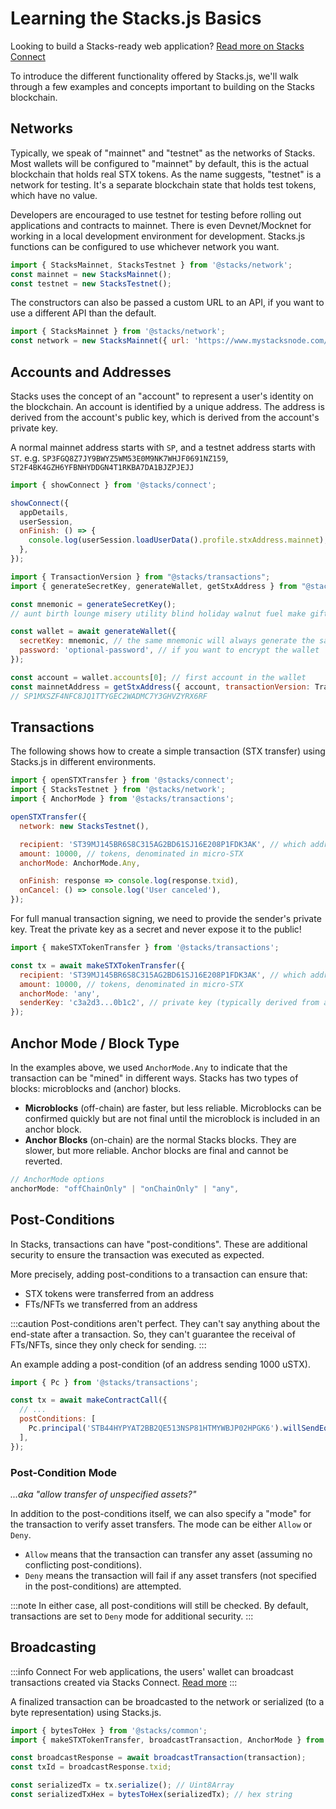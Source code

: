 
# Learning the Stacks.js Basics

<p class="p-3 rounded-lg bg-neutral-100 text-neutral-500 dark:bg-neutral-800 dark:text-neutral-400">Looking to build a Stacks-ready web application? <a class="text-neutral-600 hover:text-neutral-700 dark:text-neutral-300 dark:hover:text-neutral-200" href="/stacks.js/connect">Read more on Stacks Connect</a></p>

<div class="mb-16"></div>

To introduce the different functionality offered by Stacks.js, we'll walk through a few examples and concepts important to building on the Stacks blockchain.

## Networks

Typically, we speak of "mainnet" and "testnet" as the networks of Stacks. Most wallets will be configured to "mainnet" by default, this is the actual blockchain that holds real STX tokens.
As the name suggests, "testnet" is a network for testing.
It's a separate blockchain state that holds test tokens, which have no value.

Developers are encouraged to use testnet for testing before rolling out applications and contracts to mainnet.
There is even Devnet/Mocknet for working in a local development environment for development.
Stacks.js functions can be configured to use whichever network you want.

```js
import { StacksMainnet, StacksTestnet } from '@stacks/network';
const mainnet = new StacksMainnet();
const testnet = new StacksTestnet();
```

The constructors can also be passed a custom URL to an API, if you want to use a different API than the default.

```js
import { StacksMainnet } from '@stacks/network';
const network = new StacksMainnet({ url: 'https://www.mystacksnode.com/' });
```

## Accounts and Addresses

Stacks uses the concept of an "account" to represent a user's identity on the blockchain. An account is identified by a unique address. The address is derived from the account's public key, which is derived from the account's private key.

A normal mainnet address starts with `SP`, and a testnet address starts with `ST`.
e.g. `SP3FGQ8Z7JY9BWYZ5WM53E0M9NK7WHJF0691NZ159`, `ST2F4BK4GZH6YFBNHYDDGN4T1RKBA7DA1BJZPJEJJ`

<Tabs><TabItem value="connect" label="Using Connect">

```js
import { showConnect } from '@stacks/connect';

showConnect({
  appDetails,
  userSession,
  onFinish: () => {
    console.log(userSession.loadUserData().profile.stxAddress.mainnet);
  },
});
```
</TabItem><TabItem value="private" label="Using a mnemonic">

```js
import { TransactionVersion } from "@stacks/transactions";
import { generateSecretKey, generateWallet, getStxAddress } from "@stacks/wallet-sdk";

const mnemonic = generateSecretKey();
// aunt birth lounge misery utility blind holiday walnut fuel make gift parent gap picnic exact various express sphere family nerve oil drill engage youth

const wallet = await generateWallet({
  secretKey: mnemonic, // the same mnemonic will always generate the same wallet accounts
  password: 'optional-password', // if you want to encrypt the wallet
});

const account = wallet.accounts[0]; // first account in the wallet
const mainnetAddress = getStxAddress({ account, transactionVersion: TransactionVersion.Mainnet });
// SP1MXSZF4NFC8JQ1TTYGEC2WADMC7Y3GHVZYRX6RF
```
</TabItem></Tabs>

## Transactions

The following shows how to create a simple transaction (STX transfer) using Stacks.js in different environments.

<Tabs><TabItem value="connect" label="Using Connect">

```js
import { openSTXTransfer } from '@stacks/connect';
import { StacksTestnet } from '@stacks/network';
import { AnchorMode } from '@stacks/transactions';

openSTXTransfer({
  network: new StacksTestnet(),

  recipient: 'ST39MJ145BR6S8C315AG2BD61SJ16E208P1FDK3AK', // which address we are sending to
  amount: 10000, // tokens, denominated in micro-STX
  anchorMode: AnchorMode.Any,

  onFinish: response => console.log(response.txid),
  onCancel: () => console.log('User canceled'),
});
```

</TabItem><TabItem value="private" label="Using a private key">
For full manual transaction signing, we need to provide the sender's private key.
Treat the private key as a secret and never expose it to the public!

```js
import { makeSTXTokenTransfer } from '@stacks/transactions';

const tx = await makeSTXTokenTransfer({
  recipient: 'ST39MJ145BR6S8C315AG2BD61SJ16E208P1FDK3AK', // which address we are sending to
  amount: 10000, // tokens, denominated in micro-STX
  anchorMode: 'any',
  senderKey: 'c3a2d3...0b1c2', // private key (typically derived from a mnemonic)
});
```
</TabItem></Tabs>

## Anchor Mode / Block Type

In the examples above, we used `AnchorMode.Any` to indicate that the transaction can be "mined" in different ways.
Stacks has two types of blocks: microblocks and (anchor) blocks.

- **Microblocks** (off-chain) are faster, but less reliable. Microblocks can be confirmed quickly but are not final until the microblock is included in an anchor block.
- **Anchor Blocks** (on-chain) are the normal Stacks blocks. They are slower, but more reliable. Anchor blocks are final and cannot be reverted.

```js
// AnchorMode options
anchorMode: "offChainOnly" | "onChainOnly" | "any",
```

## Post-Conditions

In Stacks, transactions can have "post-conditions".
These are additional security to ensure the transaction was executed as expected.

More precisely, adding post-conditions to a transaction can ensure that:

- STX tokens were transferred from an address
- FTs/NFTs we transferred from an address

:::caution
Post-conditions aren't perfect. They can't say anything about the end-state after a transaction. So, they can't guarantee the receival of FTs/NFTs, since they only check for sending.
:::

An example adding a post-condition (of an address sending 1000 uSTX).

```js
import { Pc } from '@stacks/transactions';

const tx = await makeContractCall({
  // ...
  postConditions: [
    Pc.principal('STB44HYPYAT2BB2QE513NSP81HTMYWBJP02HPGK6').willSendEq(1000).ustx(),
  ],
});
```

### Post-Condition **Mode**

_...aka "allow transfer of unspecified assets?"_

In addition to the post-conditions itself, we can also specify a "mode" for the transaction to verify asset transfers.
The mode can be either `Allow` or `Deny`.

- `Allow` means that the transaction can transfer any asset (assuming no conflicting post-conditions).
- `Deny` means the transaction will fail if any asset transfers (not specified in the post-conditions) are attempted.

:::note
In either case, all post-conditions will still be checked.
By default, transactions are set to `Deny` mode for additional security.
:::

## Broadcasting

:::info Connect
For web applications, the users' wallet can broadcast transactions created via Stacks Connect.
[Read more](/stacks.js/connect)
:::

A finalized transaction can be broadcasted to the network or serialized (to a byte representation) using Stacks.js.

```js
import { bytesToHex } from '@stacks/common';
import { makeSTXTokenTransfer, broadcastTransaction, AnchorMode } from '@stacks/transactions';

const broadcastResponse = await broadcastTransaction(transaction);
const txId = broadcastResponse.txid;

const serializedTx = tx.serialize(); // Uint8Array
const serializedTxHex = bytesToHex(serializedTx); // hex string
```
